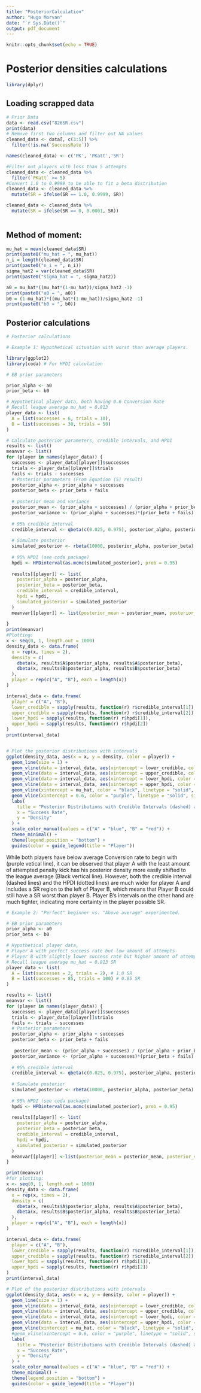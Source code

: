 ---
title: "PosteriorCalculation"
author: "Hugo Morvan"
date: "`r Sys.Date()`"
output: pdf_document
---

```{r setup, include=FALSE}
knitr::opts_chunk$set(echo = TRUE)
```

# Posterior densities calculations

```{r}
library(dplyr)
```

## Loading scrapped data 

```{r}
# Prior Data
data <- read.csv("826SR.csv")
print(data)
# Remove first two columns and filter out NA values
cleaned_data <- data[, c(3:5)] %>% 
  filter(!is.na(`SuccessRate`))

names(cleaned_data) <- c('PK', 'PKatt','SR')

#Filter out players with less than 5 attempts 
cleaned_data <- cleaned_data %>%
  filter(`PKatt` >= 5)
#Convert 1.0 to 0.9999 to be able to fit a beta distribution
cleaned_data <- cleaned_data %>%
  mutate(SR = ifelse(SR == 1.0, 0.9999, SR)) 

cleaned_data <- cleaned_data %>%
  mutate(SR = ifelse(SR == 0, 0.0001, SR)) 
  
```

## Method of moment:

```{r}
mu_hat = mean(cleaned_data$SR)
print(paste0("mu_hat = ", mu_hat))
n_i = length(cleaned_data$SR)
print(paste0("n_i = ", n_i))
sigma_hat2 = var(cleaned_data$SR) 
print(paste0("sigma_hat = ", sigma_hat2))

a0 = mu_hat*((mu_hat*(1-mu_hat))/sigma_hat2 -1)
print(paste0("a0 = ", a0))
b0 = (1-mu_hat)*((mu_hat*(1-mu_hat))/sigma_hat2 -1)
print(paste0("b0 = ", b0))

```

## Posterior calculations

```{r}
# Posterior calculations

# Example 1: Hypothetical situation with worst than average players.

library(ggplot2)
library(coda) # For HPDI calculation

# EB prior parameters

prior_alpha <- a0
prior_beta <- b0

# Hypothetical player data, both having 0.6 Conversion Rate
# Recall league average mu_hat = 0.813
player_data <- list(
  A = list(successes = 6, trials = 10),
  B = list(successes = 30, trials = 50)
)

# Calculate posterior parameters, credible intervals, and HPDI
results <- list()
meanvar <- list()
for (player in names(player_data)) {
  successes <- player_data[[player]]$successes
  trials <- player_data[[player]]$trials
  fails <- trials - successes
  # Posterior parameters (From Equation (5) result)
  posterior_alpha <- prior_alpha + successes
  posterior_beta <- prior_beta + fails
  
  # posterior mean and variance
  posterior_mean <- (prior_alpha + successes) / (prior_alpha + prior_beta + trials) #Equation (6)
  posterior_variance <- (prior_alpha + successes)*(prior_beta + fails) / ((prior_alpha + prior_beta + trials)^2 * (prior_alpha + prior_beta + trials + 1)) # Equation (7)
  
  # 95% credible interval
  credible_interval <- qbeta(c(0.025, 0.975), posterior_alpha, posterior_beta)
  
  # Simulate posterior
  simulated_posterior <- rbeta(10000, posterior_alpha, posterior_beta)
  
  # 95% HPDI (see coda package)
  hpdi <- HPDinterval(as.mcmc(simulated_posterior), prob = 0.95)
  
  results[[player]] <- list(
    posterior_alpha = posterior_alpha,
    posterior_beta = posterior_beta,
    credible_interval = credible_interval,
    hpdi = hpdi,
    simulated_posterior = simulated_posterior
  )
  meanvar[[player]] <- list(posterior_mean = posterior_mean, posterior_variance = posterior_variance)
  
}
print(meanvar)
#Plotting:
x <- seq(0, 1, length.out = 1000)
density_data <- data.frame(
  x = rep(x, times = 2),
  density = c(
    dbeta(x, results$A$posterior_alpha, results$A$posterior_beta),
    dbeta(x, results$B$posterior_alpha, results$B$posterior_beta)
  ),
  player = rep(c("A", "B"), each = length(x))
)

interval_data <- data.frame(
  player = c("A", "B"),
  lower_credible = sapply(results, function(r) r$credible_interval[1]),
  upper_credible = sapply(results, function(r) r$credible_interval[2]),
  lower_hpdi = sapply(results, function(r) r$hpdi[1]),
  upper_hpdi = sapply(results, function(r) r$hpdi[2])
)
print(interval_data)


# Plot the posterior distributions with intervals
ggplot(density_data, aes(x = x, y = density, color = player)) +
  geom_line(size = 1) +
  geom_vline(data = interval_data, aes(xintercept = lower_credible, color = player), linetype = "dashed") +
  geom_vline(data = interval_data, aes(xintercept = upper_credible, color = player), linetype = "dashed") +
  geom_vline(data = interval_data, aes(xintercept = lower_hpdi, color = player), linetype = "dotted") +
  geom_vline(data = interval_data, aes(xintercept = upper_hpdi, color = player), linetype = "dotted") +
  geom_vline(xintercept = mu_hat, color = "black", linetype = "solid", size = 1, alpha = 0.7) + # League average
  geom_vline(xintercept = 0.6, color = "purple", linetype = "solid", size = 1, alpha = 0.7) + # Players SR
  labs(
    title = "Posterior Distributions with Credible Intervals (dashed) and HPDI (dotted)",
    x = "Success Rate",
    y = "Density"
  ) +
  scale_color_manual(values = c("A" = "blue", "B" = "red")) +
  theme_minimal() +
  theme(legend.position = "bottom") +
  guides(color = guide_legend(title = "Player"))


```

While both players have below average Conversion rate to begin with (purple vetical line), it can be observed that player A with the least amount of attempted penalty kick has his posterior density more easily shifted to the league average (Black vertical line). However, both the credible interval (dashed lines) and the HPDI (dotted lines) are much wider for player A and includes a SR region to the left of Player B, which means that Player B could still have a SR worst than player B. Player B's intervals on the other hand are much tighter, indicating more certainty in the player possible SR.

```{r}
# Example 2: "Perfect" beginner vs. "Above average" experimented.

# EB prior parameters
prior_alpha <- a0
prior_beta <- b0

# Hypothetical player data, 
# Player A with perfect success rate but low amount of attempts
# Player B with slightly lower success rate but higher amount of attempts
# Recall league average mu_hat = 0.813 SR
player_data <- list(
  A = list(successes = 2, trials = 2), # 1.0 SR
  B = list(successes = 85, trials = 100) # 0.85 SR
)

results <- list()
meanvar <- list()
for (player in names(player_data)) {
  successes <- player_data[[player]]$successes
  trials <- player_data[[player]]$trials
  fails <- trials - successes
  # Posterior parameters
  posterior_alpha <- prior_alpha + successes
  posterior_beta <- prior_beta + fails
  
   posterior_mean <- (prior_alpha + successes) / (prior_alpha + prior_beta + trials) #Equation (6)
  posterior_variance <- (prior_alpha + successes)*(prior_beta + fails) / ((prior_alpha + prior_beta + trials)^2 * (prior_alpha + prior_beta + trials+1)) # Equation (7)
  
  # 95% credible interval
  credible_interval <- qbeta(c(0.025, 0.975), posterior_alpha, posterior_beta)
  
  # Simulate posterior
  simulated_posterior <- rbeta(10000, posterior_alpha, posterior_beta)
  
  # 95% HPDI (see coda package)
  hpdi <- HPDinterval(as.mcmc(simulated_posterior), prob = 0.95)
  
  results[[player]] <- list(
    posterior_alpha = posterior_alpha,
    posterior_beta = posterior_beta,
    credible_interval = credible_interval,
    hpdi = hpdi,
    simulated_posterior = simulated_posterior
  )
  meanvar[[player]] <-list(posterior_mean = posterior_mean, posterior_variance = posterior_variance)
}

print(meanvar)
#for plotting:
x <- seq(0, 1, length.out = 1000)
density_data <- data.frame(
  x = rep(x, times = 2),
  density = c(
    dbeta(x, results$A$posterior_alpha, results$A$posterior_beta),
    dbeta(x, results$B$posterior_alpha, results$B$posterior_beta)
  ),
  player = rep(c("A", "B"), each = length(x))
)

interval_data <- data.frame(
  player = c("A", "B"),
  lower_credible = sapply(results, function(r) r$credible_interval[1]),
  upper_credible = sapply(results, function(r) r$credible_interval[2]),
  lower_hpdi = sapply(results, function(r) r$hpdi[1]),
  upper_hpdi = sapply(results, function(r) r$hpdi[2])
)
print(interval_data)

# Plot of the posterior distributions with intervals
ggplot(density_data, aes(x = x, y = density, color = player)) +
  geom_line(size = 1) +
  geom_vline(data = interval_data, aes(xintercept = lower_credible, color = player), linetype = "dashed") +
  geom_vline(data = interval_data, aes(xintercept = upper_credible, color = player), linetype = "dashed") +
  geom_vline(data = interval_data, aes(xintercept = lower_hpdi, color = player), linetype = "dotted") +
  geom_vline(data = interval_data, aes(xintercept = upper_hpdi, color = player), linetype = "dotted") +
  geom_vline(xintercept = mu_hat, color = "black", linetype = "solid", size = 1, alpha = 0.7) + # League average
  #geom_vline(xintercept = 0.6, color = "purple", linetype = "solid", size = 1, alpha = 0.7) + # Players SR
  labs(
    title = "Posterior Distributions with Credible Intervals (dashed) and HPDI (dotted)",
    x = "Success Rate",
    y = "Density"
  ) +
  scale_color_manual(values = c("A" = "blue", "B" = "red")) +
  theme_minimal() +
  theme(legend.position = "bottom") +
  guides(color = guide_legend(title = "Player"))

```